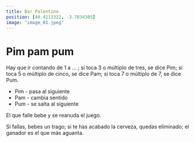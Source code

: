 ```yaml
---
title: Bar Palentino
position: [40.4213322, -3.7034305]
image: "image_01.jpeg"
---
```


# Pim pam pum

Hay que ir contando de 1 a ... ; si toca 3 o múltiplo de tres, se dice Pim; si toca 5 o múltiplo de cinco, se dice Pam; si toca 7 o múltiplo de 7, se dice Pum.

- Pim - pasa al siguiente
- Pam - cambia sentido
- Pum - se salta al siguiente

El que falle bebe y se reanuda el juego.

Si fallas, bebes un trago; si te has acabado la cerveza, quedas eliminado; el ganador es el que más aguanta.
